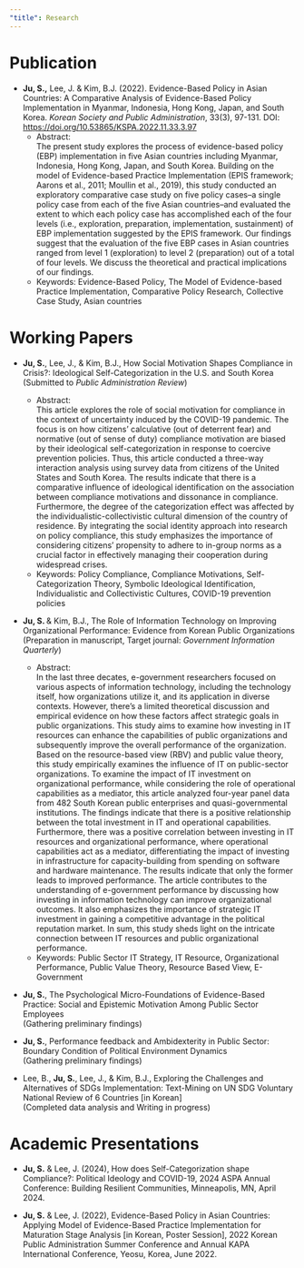 ```yaml
---
"title": Research
---
```


# Publication

::: justify
-  **Ju, S.,** Lee, J. & Kim, B.J. (2022). Evidence-Based Policy in Asian Countries: A Comparative Analysis of Evidence-Based Policy Implementation in Myanmar, Indonesia, Hong Kong, Japan, and South Korea. *Korean Society and Public Administration*, 33(3), 97-131. DOI: <https://doi.org/10.53865/KSPA.2022.11.33.3.97>
    -   Abstract: <br> The present study explores the process of evidence-based policy (EBP) implementation in five Asian countries including Myanmar, Indonesia, Hong Kong, Japan, and South Korea. Building on the model of Evidence-based Practice Implementation (EPIS framework; Aarons et al., 2011; Moullin et al., 2019), this study conducted an exploratory comparative case study on five policy cases--a single policy case from each of the five Asian countries--and evaluated the extent to which each policy case has accomplished each of the four levels (i.e., exploration, preparation, implementation, sustainment) of EBP implementation suggested by the EPIS framework. Our findings suggest that the evaluation of the five EBP cases in Asian countries ranged from level 1 (exploration) to level 2 (preparation) out of a total of four levels. We discuss the theoretical and practical implications of our findings.
    - Keywords: Evidence-Based Policy, The Model of Evidence-based Practice Implementation, Comparative Policy
Research, Collective Case Study, Asian countries 
:::

# Working Papers

::: justify
- **Ju, S.**, Lee, J., & Kim, B.J., How Social Motivation Shapes Compliance in Crisis?: Ideological Self-Categorization in the U.S. and South Korea <br>
(Submitted to *Public Administration Review*)
    - Abstract: <br> This article explores the role of social motivation for compliance in the context of uncertainty induced by the COVID-19 pandemic. The focus is on how citizens' calculative (out of deterrent fear) and normative (out of sense of duty) compliance motivation are biased by their ideological self-categorization in response to coercive prevention policies. Thus, this article conducted a three-way interaction analysis using survey data from citizens of the United States and South Korea. The results indicate that there is a comparative influence of ideological identification on the association between compliance motivations and dissonance in compliance. Furthermore, the degree of the categorization effect was affected by the individualistic-collectivistic cultural dimension of the country of residence. By integrating the social identity approach into research on policy compliance, this study emphasizes the importance of considering citizens' propensity to adhere to in-group norms as a crucial factor in effectively managing their cooperation during widespread crises. 
    - Keywords: Policy Compliance, Compliance Motivations, Self-Categorization Theory, Symbolic Ideological Identification, Individualistic and Collectivistic Cultures, COVID-19 prevention policies
    
    
- **Ju, S. **& Kim, B.J., The Role of Information Technology on Improving Organizational Performance: Evidence from Korean Public Organizations <br>
(Preparation in manuscript, Target journal: *Government Information Quarterly*)  
    - Abstract: <br> In the last three decates, e-government researchers focused on various aspects of information technology, including the technology itself, how organizations utilize it, and its application in diverse contexts. However, there's a limited theoretical discussion and empirical evidence on how these factors affect strategic goals in public organizations. This study aims to examine how investing in IT resources can enhance the capabilities of public organizations and subsequently improve the overall performance of the organization. Based on the resource-based view (RBV) and public value theory, this study empirically examines the influence of IT on public-sector organizations. To examine the impact of IT investment on organizational performance, while considering the role of operational capabilities as a mediator, this article analyzed four-year panel data from 482 South Korean public enterprises and quasi-governmental institutions. The findings indicate that there is a positive relationship between the total investment in IT and operational capabilities. Furthermore, there was a positive correlation between investing in IT resources and organizational performance, where operational capabilities act as a mediator, differentiating the impact of investing in infrastructure for capacity-building from spending on software and hardware maintenance. The results indicate that only the former leads to improved performance. The article contributes to the understanding of e-government performance by discussing how investing in information technology can improve organizational outcomes. It also emphasizes the importance of strategic IT investment in gaining a competitive advantage in the political reputation market. In sum, this study sheds light on the intricate connection between IT resources and public organizational performance.
    - Keywords: Public Sector IT Strategy, IT Resource, Organizational Performance, Public Value Theory, Resource Based View, E-Government
    
- **Ju, S.**, The Psychological Micro-Foundations of Evidence-Based Practice: Social and Epistemic Motivation Among Public Sector Employees <br>
(Gathering preliminary findings) <br>

- **Ju, S.**, Performance feedback and Ambidexterity in Public Sector: Boundary Condition of Political Environment
Dynamics <br>
(Gathering preliminary findings) <br>

- Lee, B., **Ju, S.**, Lee, J., & Kim, B.J., Exploring the Challenges and Alternatives of SDGs Implementation:
Text-Mining on UN SDG Voluntary National Review of 6 Countries [in Korean] <br>
(Completed data analysis and Writing in progress)<br>
:::

# Academic Presentations

::: justify
- **Ju, S.** & Lee, J. (2024), How does Self-Categorization shape Compliance?: Political Ideology and COVID-19, 2024 ASPA Annual Conference: Building Resilient Communities, Minneapolis, MN, April 2024.

-  **Ju, S.** & Lee, J. (2022), Evidence-Based Policy in Asian Countries: Applying Model of Evidence-Based Practice Implementation for Maturation Stage Analysis \[in Korean, Poster Session\], 2022 Korean Public Administration Summer Conference and Annual KAPA International Conference, Yeosu, Korea, June 2022.
:::

